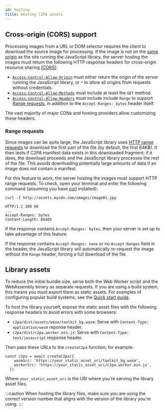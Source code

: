 ```yaml
---
id: hosting
title: Hosting C2PA assets
---
```


## Cross-origin (CORS) support

Processing images from a URL or DOM selector requires the
client to download the source image for processing. If the image is not on the [same origin](https://developer.mozilla.org/en-US/docs/Web/Security/Same-origin_policy) as the site running the JavaScript library, the server hosting the images must return the following HTTP response headers for cross-origin resource sharing [(CORS)](https://developer.mozilla.org/en-US/docs/Web/HTTP/CORS):

- [`Access-Control-Allow-Origin`](https://developer.mozilla.org/en-US/docs/Web/HTTP/Headers/Access-Control-Allow-Origin) must either return the origin of the server running the JavaScript library, or `*` to allow all origins from requests without credentials.
- [`Access-Control-Allow-Methods`](https://developer.mozilla.org/en-US/docs/Web/HTTP/Headers/Access-Control-Allow-Methods) must include at least the `GET` method.
- [`Access-Control-Allow-Headers`](https://developer.mozilla.org/en-US/docs/Web/HTTP/Headers/Access-Control-Allow-Headers) must include include `Range` to support [Range requests](#range-requests), in addition to the `Accept-Ranges: bytes` header itself.

The vast majority of major CDNs and hosting providers allow customizing these headers.

### Range requests

Since images can be quite large, the JavaScript library uses [HTTP range requests](https://developer.mozilla.org/en-US/docs/Web/HTTP/Range_requests) to download the first part of the file (by default, the first 64KB). It then tests if C2PA manifest data exists in this downloaded fragment; if it does, the download proceeds and the JavaScript library processes the rest of the file. This avoids downloading potentially large amounts of data if an image does not contain a manifest.

For this feature to work, the server hosting the images must support HTTP range requests. To check, open
your terminal and enter the following command (assuming you have [curl](https://curl.se/) installed):

```shell
curl -I http://assets.mycdn.com/images/image01.jpg

HTTP/1.1 200 OK
...
Accept-Ranges: bytes
Content-Length: 86405
```

If the response contains `Accept-Ranges: bytes`, then your server is set up to take advantage of this feature.

If the response contains `Accept-Ranges: none` or no `Accept-Ranges` field in the header, the JavaScript library will automatically re-request the image without the `Range` header, forcing a full download of the file.

## Library assets

To reduce the initial bundle size, serve both the Web Worker script and the WebAssembly binary as separate
requests. If you are using a build system, this means you must export them as static assets. For
examples of configuring popular build systems, see the [Quick start guide](../getting-started/quick-start#bringing-in-the-library).

To host the library yourself, expose the static asset files with the following response headers to avoid errors with some browsers:

- `c2pa/dist/assets/wasm/toolkit_bg.wasm`: Serve with `Content-Type: application/wasm` reponse header.
- `c2pa/dist/c2pa.worker.min.js`: Serve with `Content-Type: text/javascript` response header.

Then pass these URLs to the `createC2pa` function; for example:

```
const c2pa = await createC2pa({
    wasmSrc: 'https://your_static_asset_uri/toolkit_bg.wasm',
    workerSrc: 'https://your_static_asset_uri/c2pa.worker.min.js',
  })
```

Where `your_static_asset_uri` is the URI where you're serving the library asset files.

:::caution
When hosting the library files, make sure you are using the correct version number that aligns with the version of the library you're using.
:::

